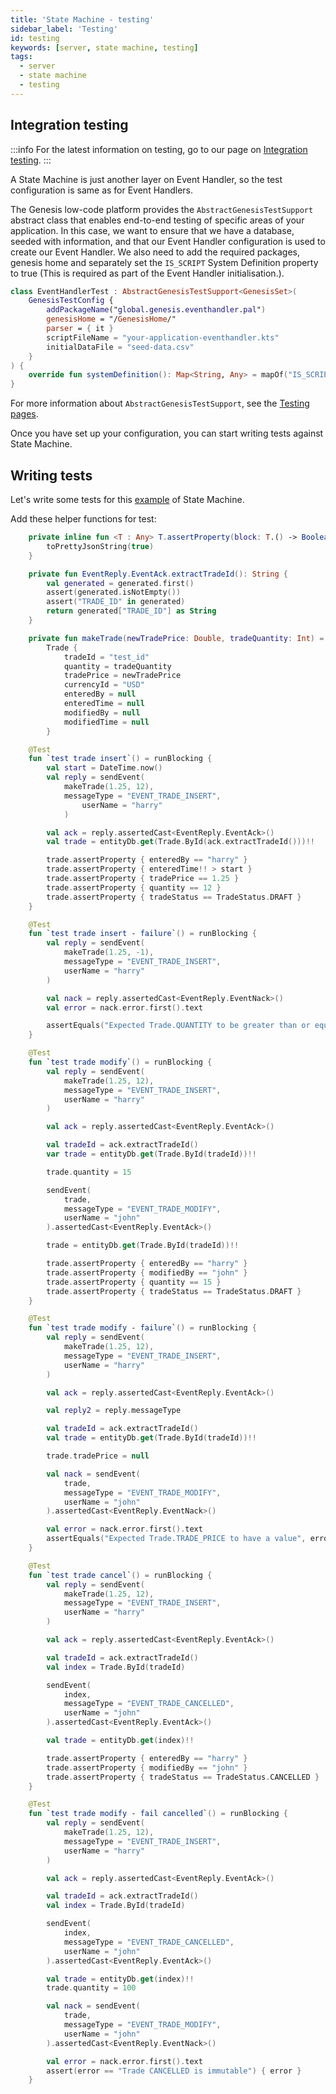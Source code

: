 ```yaml
---
title: 'State Machine - testing'
sidebar_label: 'Testing'
id: testing
keywords: [server, state machine, testing]
tags:
  - server
  - state machine
  - testing
---
```


## Integration testing

:::info
For the latest information on testing, go to our page on [Integration testing](/operations/testing/integration-testing/).
:::

A State Machine is just another layer on Event Handler, so the test configuration is same as for Event Handlers.

The Genesis low-code platform provides the `AbstractGenesisTestSupport` abstract class that enables end-to-end testing of specific areas of your application. In this case, we want to ensure that we have a database, seeded with information, and that our Event Handler configuration is used to create our Event Handler. We also need to add the required packages, genesis home and separately set the `IS_SCRIPT` System Definition property to true (This is required as part of the Event Handler initialisation.).

```kotlin
class EventHandlerTest : AbstractGenesisTestSupport<GenesisSet>(
    GenesisTestConfig {
        addPackageName("global.genesis.eventhandler.pal")
        genesisHome = "/GenesisHome/"
        parser = { it }
        scriptFileName = "your-application-eventhandler.kts"
        initialDataFile = "seed-data.csv"
    }
) {
    override fun systemDefinition(): Map<String, Any> = mapOf("IS_SCRIPT" to "true")
}
```

For more information about `AbstractGenesisTestSupport`, see the [Testing pages](/operations/testing/integration-testing-previous/#abstractgenesistestsupport).

Once you have set up your configuration, you can start writing tests against State Machine.

## Writing tests

Let's write some tests for this [example](../../../server/state-machine/examples/) of State Machine.

Add these helper functions for test:

```kotlin
    private inline fun <T : Any> T.assertProperty(block: T.() -> Boolean) = assert(block()) {
        toPrettyJsonString(true)
    }

    private fun EventReply.EventAck.extractTradeId(): String {
        val generated = generated.first()
        assert(generated.isNotEmpty())
        assert("TRADE_ID" in generated)
        return generated["TRADE_ID"] as String
    }

    private fun makeTrade(newTradePrice: Double, tradeQuantity: Int) =
        Trade {
            tradeId = "test_id"
            quantity = tradeQuantity
            tradePrice = newTradePrice
            currencyId = "USD"
            enteredBy = null
            enteredTime = null
            modifiedBy = null
            modifiedTime = null
        }
```


```kotlin
    @Test
    fun `test trade insert`() = runBlocking {
        val start = DateTime.now()
        val reply = sendEvent(
            makeTrade(1.25, 12),
            messageType = "EVENT_TRADE_INSERT",
                userName = "harry"
            )

        val ack = reply.assertedCast<EventReply.EventAck>()
        val trade = entityDb.get(Trade.ById(ack.extractTradeId()))!!

        trade.assertProperty { enteredBy == "harry" }
        trade.assertProperty { enteredTime!! > start }
        trade.assertProperty { tradePrice == 1.25 }
        trade.assertProperty { quantity == 12 }
        trade.assertProperty { tradeStatus == TradeStatus.DRAFT }
    }

    @Test
    fun `test trade insert - failure`() = runBlocking {
        val reply = sendEvent(
            makeTrade(1.25, -1),
            messageType = "EVENT_TRADE_INSERT",
            userName = "harry"
        )

        val nack = reply.assertedCast<EventReply.EventNack>()
        val error = nack.error.first().text

        assertEquals("Expected Trade.QUANTITY to be greater than or equal to 0; actual value -1", error)
    }

    @Test
    fun `test trade modify`() = runBlocking {
        val reply = sendEvent(
            makeTrade(1.25, 12),
            messageType = "EVENT_TRADE_INSERT",
            userName = "harry"
        )

        val ack = reply.assertedCast<EventReply.EventAck>()

        val tradeId = ack.extractTradeId()
        var trade = entityDb.get(Trade.ById(tradeId))!!

        trade.quantity = 15

        sendEvent(
            trade,
            messageType = "EVENT_TRADE_MODIFY",
            userName = "john"
        ).assertedCast<EventReply.EventAck>()

        trade = entityDb.get(Trade.ById(tradeId))!!

        trade.assertProperty { enteredBy == "harry" }
        trade.assertProperty { modifiedBy == "john" }
        trade.assertProperty { quantity == 15 }
        trade.assertProperty { tradeStatus == TradeStatus.DRAFT }
    }

    @Test
    fun `test trade modify - failure`() = runBlocking {
        val reply = sendEvent(
            makeTrade(1.25, 12),
            messageType = "EVENT_TRADE_INSERT",
            userName = "harry"
        )

        val ack = reply.assertedCast<EventReply.EventAck>()

        val reply2 = reply.messageType

        val tradeId = ack.extractTradeId()
        val trade = entityDb.get(Trade.ById(tradeId))!!

        trade.tradePrice = null

        val nack = sendEvent(
            trade,
            messageType = "EVENT_TRADE_MODIFY",
            userName = "john"
        ).assertedCast<EventReply.EventNack>()

        val error = nack.error.first().text
        assertEquals("Expected Trade.TRADE_PRICE to have a value", error)
    }

    @Test
    fun `test trade cancel`() = runBlocking {
        val reply = sendEvent(
            makeTrade(1.25, 12),
            messageType = "EVENT_TRADE_INSERT",
            userName = "harry"
        )

        val ack = reply.assertedCast<EventReply.EventAck>()

        val tradeId = ack.extractTradeId()
        val index = Trade.ById(tradeId)

        sendEvent(
            index,
            messageType = "EVENT_TRADE_CANCELLED",
            userName = "john"
        ).assertedCast<EventReply.EventAck>()

        val trade = entityDb.get(index)!!

        trade.assertProperty { enteredBy == "harry" }
        trade.assertProperty { modifiedBy == "john" }
        trade.assertProperty { tradeStatus == TradeStatus.CANCELLED }
    }

    @Test
    fun `test trade modify - fail cancelled`() = runBlocking {
        val reply = sendEvent(
            makeTrade(1.25, 12),
            messageType = "EVENT_TRADE_INSERT",
            userName = "harry"
        )

        val ack = reply.assertedCast<EventReply.EventAck>()

        val tradeId = ack.extractTradeId()
        val index = Trade.ById(tradeId)

        sendEvent(
            index,
            messageType = "EVENT_TRADE_CANCELLED",
            userName = "john"
        ).assertedCast<EventReply.EventAck>()

        val trade = entityDb.get(index)!!
        trade.quantity = 100

        val nack = sendEvent(
            trade,
            messageType = "EVENT_TRADE_MODIFY",
            userName = "john"
        ).assertedCast<EventReply.EventNack>()

        val error = nack.error.first().text
        assert(error == "Trade CANCELLED is immutable") { error }
    }
```
